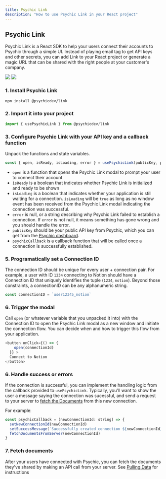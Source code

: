 ```yaml
---
title: Psychic Link
description: "How to use Psychic Link in your React project"
---
```


## Psychic Link
Psychic Link is a React SDK to help your users connect their accounts to Psychic through a simple UI. 
Instead of playing email tag to get API keys and other secrets, you can add Link to your React project or generate a magic URL that can be shared with the right people at your customer's company.

![](https://github.com/psychicapi/docs/assets/14931371/f0a78398-cff3-43c0-b832-56e0555fcd91)
![](https://github.com/psychicapi/docs/assets/14931371/96b1371e-3fe1-4c8c-96b1-1796da75ff20)


### 1. Install Psychic Link
```bash
npm install @psychicdev/link
```

### 2. Import it into your project
```javascript
import { usePsychicLink } from @psychicdev/link
```

### 3. Configure Psychic Link with your API key and a callback function
Unpack the functions and state variables.
```javascript
const { open, isReady, isLoading, error } = usePsychicLink(publicKey, psychicCallback) 
```
* `open` is a function that opens the Psychic Link modal to prompt your user to connect their account
* `isReady` is a boolean that indicates whether Psychic Link is initialized and ready to be shown
* `isLoading` is a boolean that indicates whether your application is still waiting for a connection. `isLoading` will be `true` as long as no window event has been received from the Psychic Link modal indicating the connection was successful.
* `error` is null, or a string describing why Psychic Link failed to establish a connection. If `error` is not null, it means something has gone wrong and you should handle the error.
* `publicKey` should be your public API key from Psychic, which you can get from the [Psychic dashboard](https://dashboard.psychic.dev).
* `psychicCallback` is a callback function that will be called once a connection is successfully established.

### 5. Programatically set a Connection ID
The connection ID should be unique for every user + connection pair. For example, a user with ID `1234` connecting to Notion should have a Connection ID that uniquely identifies the tuple (`1234`, `notion`). Beyond those constraints, a connectionID can be any alphanumeric string.

```javascript
const connectionID = `user12345_notion`
```

### 6. Trigger the modal
Call `open` (or whatever variable that you unpacked it into) with the Connection ID to open the Psychic Link modal as a new window and initiate the connection flow. You can decide when and how to trigger this flow from your application.
```javascript
<button onClick={() => {
    open(connectionId)
  }} >
  Connect to Notion
</button>
```

### 6. Handle success or errors
If the connection is successful, you can implement the handling logic from the callback provided to `usePsychicLink`. Typically, you'll want to show the user a message saying the connection was sucessful, and send a request to your server to [fetch the Documents]('/pulling-data') from this new connection.

For example:
```javascript
const psychicCallback = (newConnectionId: string) => {
  setNewConnectionId(newConnectionId)
  setSuccessMessage(`Successfully created connection ${newConnectionId}`)
  fetchDocumentsFromServer(newConnectionId)
}
```

### 7. Fetch documents
After your users have connected with Psychic, you can fetch the documents they've shared by making an API call from your server. See [Pulling Data](('/pulling-data')) for instructions
